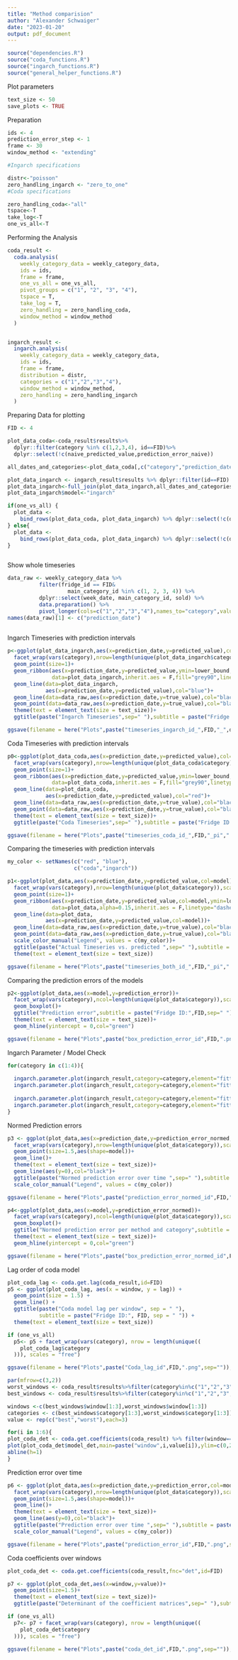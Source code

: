 ```yaml
---
title: "Method comparision"
author: "Alexander Schwaiger"
date: "2023-01-20"
output: pdf_document
---
```

```r
source("dependencies.R")
source("coda_functions.R") 
source("ingarch_functions.R")
source("general_helper_functions.R")
```


Plot parameters 
```r
text_size <- 50
save_plots <- TRUE
```


Preparation
```r
ids <- 4
prediction_error_step <- 1
frame <- 30
window_method <- "extending"

#Ingarch specifications

distr<-"poisson"
zero_handling_ingarch <- "zero_to_one"
#Coda specifications

zero_handling_coda<-"all"
tspace<-T
take_log<-T
one_vs_all<-T
```


Performing the Analysis
```r
coda_result <-
  coda.analysis(
    weekly_category_data = weekly_category_data,
    ids = ids,
    frame = frame,
    one_vs_all = one_vs_all,
    pivot_groups = c("1", "2", "3", "4"),
    tspace = T,
    take_log = T,
    zero_handling = zero_handling_coda,
    window_method = window_method
  )


ingarch_result <-
  ingarch.analysis(
    weekly_category_data = weekly_category_data,
    ids = ids,
    frame = frame,
    distribution = distr,
    categories = c("1","2","3","4"),
    window_method = window_method,
    zero_handling = zero_handling_ingarch
  )
```


Preparing Data for plotting

```r
FID <- 4

plot_data_coda<-coda_result$results%>%
  dplyr::filter(category %in% c(1,2,3,4), id==FID)%>%
  dplyr::select(!c(naive_predicted_value,prediction_error_naive))

all_dates_and_categories<-plot_data_coda[,c("category","prediction_date")]

plot_data_ingarch <- ingarch_result$results %>% dplyr::filter(id==FID)
plot_data_ingarch<-full_join(plot_data_ingarch,all_dates_and_categories)
plot_data_ingarch$model<-"ingarch"

if(one_vs_all) {
  plot_data <-
    bind_rows(plot_data_coda, plot_data_ingarch) %>% dplyr::select(!c(distribution, pivot_group))
} else{
  plot_data <-
    bind_rows(plot_data_coda, plot_data_ingarch) %>% dplyr::select(!c(distribution))
}



```

Show whole timeseries
```r
data_raw <- weekly_category_data %>%
          filter(fridge_id == FID&
                   main_category_id %in% c(1, 2, 3, 4)) %>%
          dplyr::select(week_date, main_category_id, sold) %>%
          data.preparation() %>% 
          pivot_longer(cols=c("1","2","3","4"),names_to="category",values_to="true_value")
names(data_raw)[1] <- c("prediction_date")
        
```


Ingarch Timeseries with prediction intervals

```r
p<-ggplot(plot_data_ingarch,aes(x=prediction_date,y=predicted_value),col="blue")+
  facet_wrap(vars(category),nrow=length(unique(plot_data_ingarch$category)),scales = "free")+
  geom_point(size=1)+
  geom_ribbon(aes(x=prediction_date,y=predicted_value,ymin=lower_bound,ymax=upper_bound),
              data=plot_data_ingarch,inherit.aes = F,fill="grey90",linetype="dashed",col="blue")+
  geom_line(data=plot_data_ingarch,
            aes(x=prediction_date,y=predicted_value),col="blue")+
  geom_line(data=data_raw,aes(x=prediction_date,y=true_value),col="black",inherit.aes = F)+
  geom_point(data=data_raw,aes(x=prediction_date,y=true_value),col="black",inherit.aes = F)+
  theme(text = element_text(size = text_size))+
  ggtitle(paste("Ingarch Timeseries",sep=" "),subtitle = paste("Fridge ID:",FID,sep=" "))

```
```r
ggsave(filename = here("Plots",paste("timeseries_ingarch_id_",FID,"_",distr,"_pi",".png",sep="")),plot=p,height = 15,width = 20)
```



Coda Timeseries with prediction intervals
```r
p0<-ggplot(plot_data_coda,aes(x=prediction_date,y=predicted_value),col="red")+
  facet_wrap(vars(category),nrow=length(unique(plot_data_coda$category)),scales = "free")+
  geom_point(size=1)+
  geom_ribbon(aes(x=prediction_date,y=predicted_value,ymin=lower_bound,ymax=upper_bound),
              data=plot_data_coda,inherit.aes = F,fill="grey90",linetype="dashed",col="red")+
  geom_line(data=plot_data_coda,
            aes(x=prediction_date,y=predicted_value),col="red")+
  geom_line(data=data_raw,aes(x=prediction_date,y=true_value),col="black",inherit.aes = F)+
  geom_point(data=data_raw,aes(x=prediction_date,y=true_value),col="black",inherit.aes = F)+
  theme(text = element_text(size = text_size))+
  ggtitle(paste("Coda Timeseries",sep=" "),subtitle = paste("Fridge ID:",FID,sep=" "))

ggsave(filename = here("Plots",paste("timeseries_coda_id_",FID,"_pi",".png",sep="")),plot=p0,height = 15,width = 20)
```

Comparing the timeseries with prediction intervals

```r
my_color <- setNames(c("red", "blue"),
                     c("coda","ingarch"))

p1<-ggplot(plot_data,aes(x=prediction_date,y=predicted_value,col=model))+
  facet_wrap(vars(category),nrow=length(unique(plot_data$category)),scales = "free")+
  geom_point(size=1)+
  geom_ribbon(aes(x=prediction_date,y=predicted_value,col=model,ymin=lower_bound,ymax=upper_bound,fill=model),
              data=plot_data,alpha=0.15,inherit.aes = F,linetype="dashed")+
  geom_line(data=plot_data,
            aes(x=prediction_date,y=predicted_value,col=model))+
  geom_line(data=data_raw,aes(x=prediction_date,y=true_value),col="black",inherit.aes = F)+
  geom_point(data=data_raw,aes(x=prediction_date,y=true_value),col="black",inherit.aes = F)+
  scale_color_manual("Legend", values = c(my_color))+
  ggtitle(paste("Actual Timeseries vs. predicted ",sep=" "),subtitle = paste("Fridge ID:",FID,sep=" "))+
  theme(text = element_text(size = text_size))  

```
```r
ggsave(filename = here("Plots",paste("timeseries_both_id_",FID,"_pi",".png",sep="")),plot=p1,height = 15,width = 20)
```



Comparing the prediction errors of the models

```r
p2<-ggplot(plot_data,aes(x=model,y=prediction_error))+
  facet_wrap(vars(category),ncol=length(unique(plot_data$category)),scales = "fixed")+
  geom_boxplot()+
  ggtitle("Prediction error",subtitle = paste("Fridge ID:",FID,sep=" "))+
  theme(text = element_text(size = text_size))+
  geom_hline(yintercept = 0,col="green")
```
```r
ggsave(filename = here("Plots",paste("box_prediction_error_id",FID,".png",sep="")),plot=p2,height = 15,width = 20)
```


Ingarch Parameter / Model Check

```r

for(category in c(1:4)){
  
  ingarch.parameter.plot(ingarch_result,category=category,element="fitted.values",save=F,plot.type = "default")
  ingarch.parameter.plot(ingarch_result,category=category,element="fitted.values",save=F,plot.type = "histogram")
  
  ingarch.parameter.plot(ingarch_result,category=category,element="fitted.values",save=F,plot.type = "default",func="mean")
  ingarch.parameter.plot(ingarch_result,category=category,element="fitted.values",save=F,plot.type = "histogram",func="mean")
}

```


Normed Prediction errors 
```r
p3 <- ggplot(plot_data,aes(x=prediction_date,y=prediction_error_normed,col=model))+
  facet_wrap(vars(category),nrow=length(unique(plot_data$category)),scales = "free")+
  geom_point(size=1.5,aes(shape=model))+
  geom_line()+
  theme(text = element_text(size = text_size))+
  geom_line(aes(y=0),col="black")+
  ggtitle(paste("Normed prediction error over time ",sep=" "),subtitle = paste("Fridge ID:",FID,sep=" "))+
  scale_color_manual("Legend", values = c(my_color))

```
```r
ggsave(filename = here("Plots",paste("prediction_error_normed_id",FID,".png",sep="")),plot=p3,height = 15,width = 20)
```



```r
p4<-ggplot(plot_data,aes(x=model,y=prediction_error_normed))+
  facet_wrap(vars(category),ncol=length(unique(plot_data$category)),scales = "fixed")+
  geom_boxplot()+
  ggtitle("Normed prediction error per method and category",subtitle = paste("Fridge ID:",FID,sep=" "))+
  theme(text = element_text(size = text_size))+
  geom_hline(yintercept = 0,col="green")
```
```r
ggsave(filename = here("Plots",paste("box_prediction_error_normed_id",FID,".png",sep="")),plot=p4,height = 15,width = 20)
```


Lag order of coda model

```r

plot_coda_lag <- coda.get.lag(coda_result,id=FID)
p5 <- ggplot(plot_coda_lag, aes(x = window, y = lag)) +
  geom_point(size = 1.5) +
  geom_line() +
  ggtitle(paste("Coda model lag per window", sep = " "),
          subtitle = paste("Fridge ID:", FID, sep = " ")) +
  theme(text = element_text(size = text_size))

if (one_vs_all)
  p5<- p5 + facet_wrap(vars(category), nrow = length(unique((
    plot_coda_lag$category
  ))), scales = "free")
```
```r
ggsave(filename = here("Plots",paste("Coda_lag_id",FID,".png",sep="")),plot=p5,height = 15,width = 20)
```


```r
par(mfrow=c(3,2))
worst_windows <- coda_result$results%>%filter(category%in%c("1","2","3","4"))%>%slice_max(n=3,order_by=abs(prediction_error_normed))%>%dplyr::select(window,category)
best_windows <- coda_result$results%>%filter(category%in%c("1","2","3","4"))%>%slice_min(n=3,order_by=abs(prediction_error_normed))%>%dplyr::select(window,category)

windows <-c(best_windows$window[1:3],worst_windows$window[1:3])
categories <- c(best_windows$category[1:3],worst_windows$category[1:3])
value <- rep(c("best","worst"),each=3)

for(i in 1:6){
plot_coda_det <- coda.get.coefficients(coda_result) %>% filter(window==windows[i],category==categories[i])
plot(plot_coda_det$model_det,main=paste("window",i,value[i]),ylim=c(0,2))
abline(h=1)  
}

```


Prediction error over time
```r
p6 <- ggplot(plot_data,aes(x=prediction_date,y=prediction_error,col=model))+
  facet_wrap(vars(category),nrow=length(unique(plot_data$category)),scales = "free")+
  geom_point(size=1.5,aes(shape=model))+
  geom_line()+
  theme(text = element_text(size = text_size))+
  geom_line(aes(y=0),col="black")+
  ggtitle(paste("Prediction error over time ",sep=" "),subtitle = paste("Fridge ID:",FID,sep=" "))+
  scale_color_manual("Legend", values = c(my_color))

```
```r
ggsave(filename = here("Plots",paste("prediction_error_id",FID,".png",sep="")),plot=p6,height = 15,width = 20)
```

Coda coefficients over windows 
```r
plot_coda_det <- coda.get.coefficients(coda_result,fnc="det",id=FID)

p7 <- ggplot(plot_coda_det,aes(x=window,y=value))+
  geom_point(size=1.5)+
  theme(text = element_text(size = text_size))+
  ggtitle(paste("Determinant of the coefficient matrices",sep=" "),subtitle = paste("Fridge ID:",FID,sep=" "))

if (one_vs_all)
  p7<- p7 + facet_wrap(vars(category), nrow = length(unique((
    plot_coda_det$category
  ))), scales = "free")
```
```r
ggsave(filename = here("Plots",paste("coda_det_id",FID,".png",sep="")),plot=p7,height = 15,width = 20)
```
